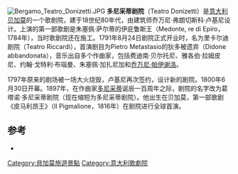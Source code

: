 [[File:Bergamo_Teatro_Donizetti.JPG|right]]
'''多尼采蒂剧院'''（Teatro Donizetti）是[[意大利|意大利]][[贝加莫|贝加莫]]的一个歌剧院，建于18世纪80年代，由建筑师乔万尼·弗朗切斯科·卢基尼设计。上演的第一部歌剧是朱塞佩·萨尔蒂的伊庇鲁斯王（Medonte, re di Epiro，1784年），当时歌剧院还在施工。1791年8月24日剧院正式开业时，名为里卡尔迪剧院（Teatro Riccardi），首演剧目为Pietro Metastasio的狄多被遗弃（Didone abbandonata），音乐出自多个作曲家，包括费迪南·贝尔托尼、雅各伯·拉姆皮尼、约翰·戈特利·布瑙曼、朱塞佩·加扎尼加和[[乔万尼·帕伊谢洛|乔万尼·帕伊谢洛]]。

1797年原来的剧场被一场大火烧毁，卢基尼再次签约，设计新的剧院。1800年6月30日开幕。1897年，在作曲家[[葛塔诺·多尼采蒂|多尼采蒂]]诞辰一百周年之际，剧院的名字改为葛塔诺·多尼采蒂剧院（现在缩短为多尼采蒂剧院）。他出生在贝加莫，第一部歌剧《皮马利昂王》（Il Pigmalione，1816年）在剧院进行全球首演。

==参考==
* {{Official website|http://www.gaetano-donizetti.com/DoniPortal/homePageProcess.jsp}}
{{coord|45.69514|9.67114|type:landmark_region:IT-BG|display=title}}

[[Category:貝加莫旅遊景點|Category:貝加莫旅遊景點]]
[[Category:意大利歌劇院|Category:意大利歌劇院]]